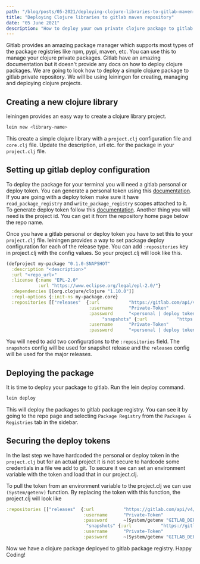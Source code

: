 ```yaml
---
path: "/blog/posts/05-2021/deploying-clojure-libraries-to-gitlab-maven-repository"
title: "Deploying Clojure libraries to gitlab maven repository"
date: "05 June 2021"
description: "How to deploy your own private clojure package to gitlab package registry. "
---
```


Gitlab provides an amazing package manager which supports most types of the package registries like npm, pypi, maven, etc. You can use this to manage your clojure private packages. Gitlab have an amazing documentation but it doesn't provide any docs on how to deploy clojure packages. We are going to look how to deploy a simple clojure package to gitlab private repository. We will be using leiningen for creating, managing and deploying clojure projects.


## Creating a new clojure library

leiningen provides an easy way to create a clojure library project. 

```bash
lein new <library-name>
```

This create a simple clojure library with a `project.clj` configuration file and `core.clj` file. Update the description, url etc. for the package in your `project.clj` file.

## Setting up gitlab deploy configuration

To deploy the package for your terminal you will need a gitlab personal or deploy token. You can generate a personal token using this [documentation](https://docs.gitlab.com/ee/user/profile/personal_access_tokens.html). If you are going with a deploy token make sure it have `read_package_registry` and `write_package_registry` scopes attached to it. To generate deploy token follow this [documentation](https://docs.gitlab.com/ee/user/project/deploy_tokens/index.html). Another thing you will need is the project id. You can get it from the repository home page below the repo name.

Once you have a gitlab personal or deploy token you have to set this to your `project.clj` file. leiningen provides a way to set package deploy configuration for each of the release type. You can add `:repositories` key in project.clj with the config values. So your project.clj will look like this. 

```clojure
(defproject my-package "0.1.0-SNAPSHOT"
  :description "<description>"
  :url "<repo_url>"
  :license {:name "EPL-2.0"
            :url "https://www.eclipse.org/legal/epl-2.0/"}
  :dependencies [[org.clojure/clojure "1.10.0"]]
  :repl-options {:init-ns my-package.core}
  :repositories [["releases"  {:url           "https://gitlab.com/api/v4/projects/<project-id>/packages/maven"
                               :username      "Private-Token"
                               :password      "<personal | deploy token>"}
									"snapshots" {:url           "https://gitlab.com/api/v4/projects/<project-id>/packages/maven"
                               :username      "Private-Token"
                               :password      "<personal | deploy token>"}]])
```

You will need to add two configurations to the `:repositories` field. The `snapshots` config will be used for snapshot release and the `releases` config will be used for the major releases.

## Deploying the package

It is time to deploy your package to gitlab. Run the lein deploy command. 

```bash
lein deploy
```

This will deploy the packages to gitlab package registry. You can see it by going to the repo page and selecting `Package Registry` from the `Packages & Registries` tab in the sidebar.

## Securing the deploy tokens

In the last step we have hardcoded the personal or deploy token in the `project.clj` but for an actual project it is not secure to hardcode some credentials in a file we add to git. To secure it we can set an environment variable with the token and load that in our project.clj.

To pull the token from an environment variable to the project.clj we can use `(System/getenv)` function. By replacing the token with this function, the project.clj will look like

```clojure
:repositories [["releases"  {:url           "https://gitlab.com/api/v4/projects/<project-id>/packages/maven"
                             :username      "Private-Token"
                             :password      ~(System/getenv "GITLAB_DEPLOY_TOKEN")}
							  "snapshots" {:url           "https://gitlab.com/api/v4/projects/<project-id>/packages/maven"
                             :username      "Private-Token"
                             :password      ~(System/getenv "GITLAB_DEPLOY_TOKEN")}]]
```

Now we have a clojure package deployed to gitlab package registry. Happy Coding! 